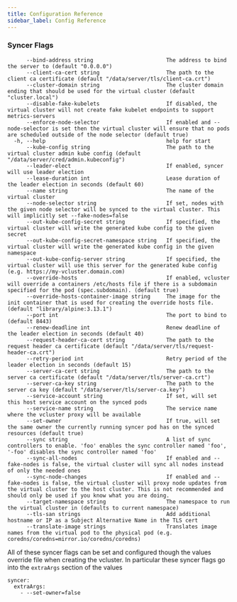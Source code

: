 ```yaml
---
title: Configuration Reference
sidebar_label: Config Reference
---
```


### Syncer Flags

```
      --bind-address string                       The address to bind the server to (default "0.0.0.0")
      --client-ca-cert string                     The path to the client ca certificate (default "/data/server/tls/client-ca.crt")
      --cluster-domain string                     The cluster domain ending that should be used for the virtual cluster (default "cluster.local")
      --disable-fake-kubelets                     If disabled, the virtual cluster will not create fake kubelet endpoints to support metrics-servers
      --enforce-node-selector                     If enabled and --node-selector is set then the virtual cluster will ensure that no pods are scheduled outside of the node selector (default true)
  -h, --help                                      help for start
      --kube-config string                        The path to the virtual cluster admin kube config (default "/data/server/cred/admin.kubeconfig")
      --leader-elect                              If enabled, syncer will use leader election
      --lease-duration int                        Lease duration of the leader election in seconds (default 60)
      --name string                               The name of the virtual cluster
      --node-selector string                      If set, nodes with the given node selector will be synced to the virtual cluster. This will implicitly set --fake-nodes=false
      --out-kube-config-secret string             If specified, the virtual cluster will write the generated kube config to the given secret
      --out-kube-config-secret-namespace string   If specified, the virtual cluster will write the generated kube config in the given namespace
      --out-kube-config-server string             If specified, the virtual cluster will use this server for the generated kube config (e.g. https://my-vcluster.domain.com)
      --override-hosts                            If enabled, vcluster will override a containers /etc/hosts file if there is a subdomain specified for the pod (spec.subdomain). (default true)
      --override-hosts-container-image string     The image for the init container that is used for creating the override hosts file. (default "library/alpine:3.13.1")
      --port int                                  The port to bind to (default 8443)
      --renew-deadline int                        Renew deadline of the leader election in seconds (default 40)
      --request-header-ca-cert string             The path to the request header ca certificate (default "/data/server/tls/request-header-ca.crt")
      --retry-period int                          Retry period of the leader election in seconds (default 15)
      --server-ca-cert string                     The path to the server ca certificate (default "/data/server/tls/server-ca.crt")
      --server-ca-key string                      The path to the server ca key (default "/data/server/tls/server-ca.key")
      --service-account string                    If set, will set this host service account on the synced pods
      --service-name string                       The service name where the vcluster proxy will be available
      --set-owner                                 If true, will set the same owner the currently running syncer pod has on the synced resources (default true)
      --sync string                               A list of sync controllers to enable. 'foo' enables the sync controller named 'foo', '-foo' disables the sync controller named 'foo'
      --sync-all-nodes                            If enabled and --fake-nodes is false, the virtual cluster will sync all nodes instead of only the needed ones
      --sync-node-changes                         If enabled and --fake-nodes is false, the virtual cluster will proxy node updates from the virtual cluster to the host cluster. This is not recommended and should only be used if you know what you are doing.
      --target-namespace string                   The namespace to run the virtual cluster in (defaults to current namespace)
      --tls-san strings                           Add additional hostname or IP as a Subject Alternative Name in the TLS cert
      --translate-image strings                   Translates image names from the virtual pod to the physical pod (e.g. coredns/coredns=mirror.io/coredns/coredns)
```

All of these syncer flags can be set and configured though the values override file when creating the vcluster. In particular these syncer flags go into the `extraArgs` section of the values
```
syncer:
  extraArgs:
    - --set-owner=false
```
